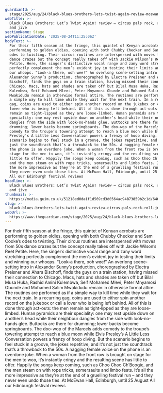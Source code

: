 ```yaml
---
guardianId: >-
  stage/2025/aug/24/black-blues-brothers-lets-twist-again-review-mcewan-hall-edinburgh
webTitle: >-
  Black Blues Brothers: Let’s Twist Again! review – circus pals rock, roll, jump
  and jive
sectionName: Stage
webPublicationDate: '2025-08-24T11:25:06Z'
bodyText: >-
  For their fifth season at the fringe, this quintet of Kenyan acrobats are
  performing to golden oldies, opening with both Chubby Checker and Sam Cooke’s
  odes to twisting. Their circus routines are interspersed with moves from 50s
  dance crazes but the concept really takes off with Jackie Wilson’s Reet
  Petite. Here, the singer’s distinctive vocal range and zany word stretching
  perfectly complement the men’s evident joy in testing their limits and winning
  our whoops. “Look-a there, ooh wee!” An overlong scene-setting intro in
  Alexander Sunny’s production, choreographed by Electra Preisner and Ahara
  Bischoff, finds the guys on a train station, having missed their connection to
  Chicago. Macs, hats and shades are taken off but Bilal Musa Huka, Rashid Amini
  Kulembwa, Seif Mohamed Mlevi, Peter Mnyamosi Obunde and Mohamed Salim
  Mwakidudu remain in otherwise formal attire. The routines are performed as if
  a simple way to kill time while they wait for the next train. In a recurring
  gag, coins are used to either spin another record on the jukebox or call a
  lover who is being left behind. All of this is done through act-outs: the men
  remain as tight-lipped as they are loose-limbed. Human pyramids are their
  speciality: one may rest upside down on another’s head while their neighbour
  dangles from the side with look-no-hands glee. Buttocks are there for
  drumming; lower backs become springboards. The doo-wop of the Marcels adds
  comedy to the troupe’s towering attempt to reach a blue moon while Elvis
  Presley’s A Little Less Conversation powers a frenzy of hoop diving. But the
  scenario begins to feel stuck in a groove, the jokes repetitive, and it’s not
  just the soundtrack that’s a throwback to the 50s. A nagging female voice on
  the phone is an overdone joke. When a woman from the front row is brought on
  stage for the men to woo, it’s instantly cringy and the resulting scene has
  little to offer. Happily the songs keep coming, such as Choo Choo Ch’Boogie,
  and the men steam on with rope tricks, somersaults and limbo feats. It’s all
  the more impressive as they’re at the end of a gruelling festival run – and
  they never even undo those ties. At McEwan Hall, Edinburgh, until 25 August
  All our Edinburgh festival reviews
headline: >-
  Black Blues Brothers: Let’s Twist Again! review – circus pals rock, roll, jump
  and jive
thumbnail: >-
  https://media.guim.co.uk/51218ed0da1f1d569cd3d0564ac94873859b2c1d/640_367_3506_2806/500.jpg
slug: >-
  black-blues-brothers-lets-twist-again-review-circus-pals-rock-roll-jump-and-jive
webUrl: >-
  https://www.theguardian.com/stage/2025/aug/24/black-blues-brothers-lets-twist-again-review-mcewan-hall-edinburgh
---
```

For their fifth season at the fringe, this quintet of Kenyan acrobats are performing to golden oldies, opening with both Chubby Checker and Sam Cooke’s odes to twisting. Their circus routines are interspersed with moves from 50s dance crazes but the concept really takes off with Jackie Wilson’s Reet Petite. Here, the singer’s distinctive vocal range and zany word stretching perfectly complement the men’s evident joy in testing their limits and winning our whoops. “Look-a there, ooh wee!” An overlong scene-setting intro in Alexander Sunny’s production, choreographed by Electra Preisner and Ahara Bischoff, finds the guys on a train station, having missed their connection to Chicago. Macs, hats and shades are taken off but Bilal Musa Huka, Rashid Amini Kulembwa, Seif Mohamed Mlevi, Peter Mnyamosi Obunde and Mohamed Salim Mwakidudu remain in otherwise formal attire. The routines are performed as if a simple way to kill time while they wait for the next train. In a recurring gag, coins are used to either spin another record on the jukebox or call a lover who is being left behind. All of this is done through act-outs: the men remain as tight-lipped as they are loose-limbed. Human pyramids are their speciality: one may rest upside down on another’s head while their neighbour dangles from the side with look-no-hands glee. Buttocks are there for drumming; lower backs become springboards. The doo-wop of the Marcels adds comedy to the troupe’s towering attempt to reach a blue moon while Elvis Presley’s A Little Less Conversation powers a frenzy of hoop diving. But the scenario begins to feel stuck in a groove, the jokes repetitive, and it’s not just the soundtrack that’s a throwback to the 50s. A nagging female voice on the phone is an overdone joke. When a woman from the front row is brought on stage for the men to woo, it’s instantly cringy and the resulting scene has little to offer. Happily the songs keep coming, such as Choo Choo Ch’Boogie, and the men steam on with rope tricks, somersaults and limbo feats. It’s all the more impressive as they’re at the end of a gruelling festival run – and they never even undo those ties. At McEwan Hall, Edinburgh, until 25 August All our Edinburgh festival reviews
